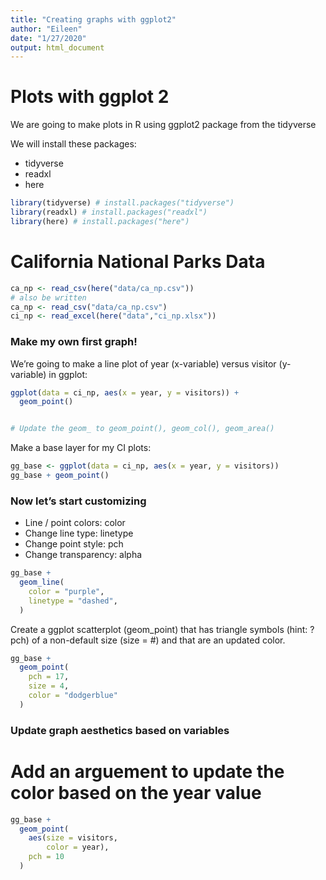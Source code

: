 ```yaml
---
title: "Creating graphs with ggplot2"
author: "Eileen"
date: "1/27/2020"
output: html_document
---
```


# Plots with ggplot 2

We are going to make plots in R using ggplot2 package from the tidyverse


We will install these packages: 

- tidyverse
- readxl
- here

```r
library(tidyverse) # install.packages("tidyverse")
library(readxl) # install.packages("readxl")
library(here) # install.packages("here")
```

# California National Parks Data

```r
ca_np <- read_csv(here("data/ca_np.csv"))
# also be written
ca_np <- read_csv("data/ca_np.csv")
ci_np <- read_excel(here("data","ci_np.xlsx"))

```

### Make my own first graph! 

We're going to make a line plot of year (x-variable) versus visitor (y-variable) in ggplot: 

```r
ggplot(data = ci_np, aes(x = year, y = visitors)) + 
  geom_point()


# Update the geom_ to geom_point(), geom_col(), geom_area()

```

Make a base layer for my CI plots: 
```r
gg_base <- ggplot(data = ci_np, aes(x = year, y = visitors))
gg_base + geom_point()
```

### Now let's start customizing

- Line / point colors:  color
- Change line type: linetype
- Change point style: pch
- Change transparency: alpha

```r
gg_base +
  geom_line(
    color = "purple",
    linetype = "dashed",
  )
```

Create a ggplot scatterplot (geom_point) that has triangle symbols (hint: ?pch) of a non-default size (size = #) and that are an updated color.  

```r
gg_base + 
  geom_point(
    pch = 17,
    size = 4,
    color = "dodgerblue"
  )
```

### Update graph aesthetics based on variables
# Add an arguement to update the color based on the year value
```r
gg_base + 
  geom_point(
    aes(size = visitors,
        color = year),
    pch = 10
  )
```




